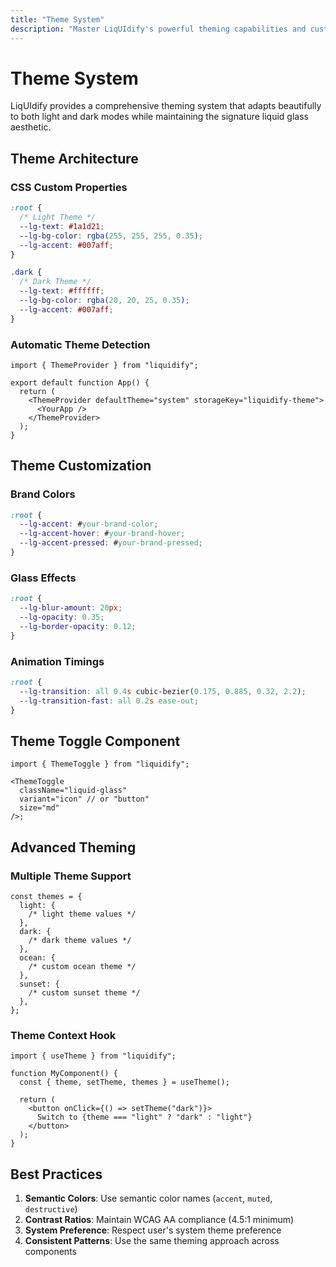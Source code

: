 ```yaml
---
title: "Theme System"
description: "Master LiqUIdify's powerful theming capabilities and customization options"
---
```


# Theme System

LiqUIdify provides a comprehensive theming system that adapts beautifully to both light and dark modes while maintaining the signature liquid glass aesthetic.

## Theme Architecture

### CSS Custom Properties

```css
:root {
  /* Light Theme */
  --lg-text: #1a1d21;
  --lg-bg-color: rgba(255, 255, 255, 0.35);
  --lg-accent: #007aff;
}

.dark {
  /* Dark Theme */
  --lg-text: #ffffff;
  --lg-bg-color: rgba(20, 20, 25, 0.35);
  --lg-accent: #007aff;
}
```

### Automatic Theme Detection

```tsx
import { ThemeProvider } from "liquidify";

export default function App() {
  return (
    <ThemeProvider defaultTheme="system" storageKey="liquidify-theme">
      <YourApp />
    </ThemeProvider>
  );
}
```

## Theme Customization

### Brand Colors

```css
:root {
  --lg-accent: #your-brand-color;
  --lg-accent-hover: #your-brand-hover;
  --lg-accent-pressed: #your-brand-pressed;
}
```

### Glass Effects

```css
:root {
  --lg-blur-amount: 20px;
  --lg-opacity: 0.35;
  --lg-border-opacity: 0.12;
}
```

### Animation Timings

```css
:root {
  --lg-transition: all 0.4s cubic-bezier(0.175, 0.885, 0.32, 2.2);
  --lg-transition-fast: all 0.2s ease-out;
}
```

## Theme Toggle Component

```tsx
import { ThemeToggle } from "liquidify";

<ThemeToggle
  className="liquid-glass"
  variant="icon" // or "button"
  size="md"
/>;
```

## Advanced Theming

### Multiple Theme Support

```tsx
const themes = {
  light: {
    /* light theme values */
  },
  dark: {
    /* dark theme values */
  },
  ocean: {
    /* custom ocean theme */
  },
  sunset: {
    /* custom sunset theme */
  },
};
```

### Theme Context Hook

```tsx
import { useTheme } from "liquidify";

function MyComponent() {
  const { theme, setTheme, themes } = useTheme();

  return (
    <button onClick={() => setTheme("dark")}>
      Switch to {theme === "light" ? "dark" : "light"}
    </button>
  );
}
```

## Best Practices

1. **Semantic Colors**: Use semantic color names (`accent`, `muted`, `destructive`)
2. **Contrast Ratios**: Maintain WCAG AA compliance (4.5:1 minimum)
3. **System Preference**: Respect user's system theme preference
4. **Consistent Patterns**: Use the same theming approach across components
